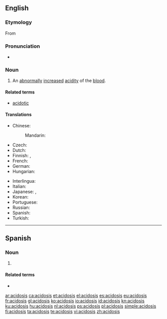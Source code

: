 ==English==
{{wikipedia}}

===Etymology===
From {{suffix|acid|osis|lang=en}}

===Pronunciation===
* {{rhymes|əʊsɪs|lang=en}}

===Noun===
{{en-noun|acidoses}}

# {{context|pathology|lang=en}} An [[abnormally]] [[increase]]d [[acidity]] of the [[blood]].

====Related terms====
* [[acidotic]]

====Translations====
{{trans-top|abnormally increased acidity of the blood}}
* Chinese:
*: Mandarin: {{t+|cmn|酸中毒|tr=suānzhòngdú|sc=Hani}}
* Czech: {{t|cs|acidóza|f}}
* Dutch: {{t+|nl|acidose|f}}
* Finnish: {{t+|fi|asidoosi}}, {{t|fi|happomyrkytys}}
* French: {{t+|fr|acidose}}
* German: {{t+|de|Azidose|f}}
* Hungarian: {{t+|hu|acidózis}}
{{trans-mid}}
* Interlingua: {{t|ia|acidosis}}
* Italian: {{t+|it|acidosi}}
* Japanese: {{t|ja|アシドーシス|tr=ashidōshisu}}, {{t|ja|酸血症|tr=sankesshō}}
* Korean: {{t|ko|산성증|sc=Hang}}
* Portuguese: {{t|pt|acidose|f}}
* Russian: {{t+|ru|ацидо́з|m}}
* Spanish: {{t+|es|acidosis|f}}
* Turkish: {{t|tr|asidoz}}
{{trans-bottom}}

----

==Spanish==

===Noun===
{{es-noun|f|-}}

# {{label|es|pathology}} {{l|en|acidosis}} {{gloss|abnormally increased acidity of the blood}}

====Related terms====
* {{l|es|ácido}}

[[ar:acidosis]]
[[ca:acidosis]]
[[et:acidosis]]
[[el:acidosis]]
[[es:acidosis]]
[[eu:acidosis]]
[[fr:acidosis]]
[[gl:acidosis]]
[[ko:acidosis]]
[[io:acidosis]]
[[id:acidosis]]
[[kn:acidosis]]
[[ku:acidosis]]
[[hu:acidosis]]
[[nl:acidosis]]
[[ps:acidosis]]
[[pl:acidosis]]
[[simple:acidosis]]
[[fi:acidosis]]
[[ta:acidosis]]
[[te:acidosis]]
[[vi:acidosis]]
[[zh:acidosis]]